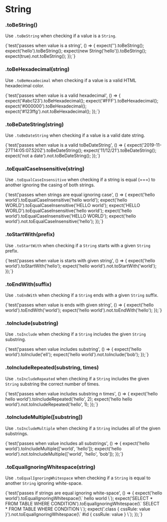 
# String

### .toBeString()

Use `.toBeString` when checking if a value is a `String`.

<TestFile name="toBeString">
  {`test('passes when value is a string', () => {
  expect('').toBeString();
  expect('hello').toBeString();
  expect(new String('hello')).toBeString();
  expect(true).not.toBeString();
});`}
</TestFile>

### .toBeHexadecimal(string)

Use `.toBeHexadecimal` when checking if a value is a valid HTML hexadecimal color.

<TestFile name="toBeHexadecimal">
  {`test('passes when value is a valid hexadecimal', () => {
  expect('#abc123').toBeHexadecimal();
  expect('#FFF').toBeHexadecimal();
  expect('#000000').toBeHexadecimal();
  expect('#123ffg').not.toBeHexadecimal();
});`}
</TestFile>

### .toBeDateString(string)

Use `.toBeDateString` when checking if a value is a valid date string.

<TestFile name="toBeDateString">
  {`test('passes when value is a valid toBeDateString', () => {
  expect('2019-11-27T14:05:07.520Z').toBeDateString();
  expect('11/12/21').toBeDateString();
  expect('not a date').not.toBeDateString();
});`}
</TestFile>

### .toEqualCaseInsensitive(string)

Use `.toEqualCaseInsensitive` when checking if a string is equal (===) to another ignoring the casing of both strings.

<TestFile name="toEqualCaseInsensitive">
  {`test('passes when strings are equal ignoring case', () => {
  expect('hello world').toEqualCaseInsensitive('hello world');
  expect('hello WORLD').toEqualCaseInsensitive('HELLO world');
  expect('HELLO WORLD').toEqualCaseInsensitive('hello world');
  expect('hello world').toEqualCaseInsensitive('HELLO WORLD');
  expect('hello world').not.toEqualCaseInsensitive('hello');
});`}
</TestFile>

### .toStartWith(prefix)

Use `.toStartWith` when checking if a `String` starts with a given `String` prefix.

<TestFile name="toStartWith">
  {`test('passes when value is starts with given string', () => {
  expect('hello world').toStartWith('hello');
  expect('hello world').not.toStartWith('world');
});`}
</TestFile>

### .toEndWith(suffix)

Use `.toEndWith` when checking if a `String` ends with a given `String` suffix.

<TestFile name="toEndWith">
  {`test('passes when value is ends with given string', () => {
  expect('hello world').toEndWith('world');
  expect('hello world').not.toEndWith('hello');
});`}
</TestFile>

### .toInclude(substring)

Use `.toInclude` when checking if a `String` includes the given `String` substring.

<TestFile name="toInclude">
  {`test('passes when value includes substring', () => {
  expect('hello world').toInclude('ell');
  expect('hello world').not.toInclude('bob');
});`}
</TestFile>

### .toIncludeRepeated(substring, times)

Use `.toIncludeRepeated` when checking if a `String` includes the given `String` substring the correct number of times.

<TestFile name="toIncludeRepeated">
  {`test('passes when value includes substring n times', () => {
  expect('hello hello world').toIncludeRepeated('hello', 2);
  expect('hello hello world').not.toIncludeRepeated('hello', 1);
});`}
</TestFile>

### .toIncludeMultiple([substring])

Use `.toIncludeMultiple` when checking if a `String` includes all of the given substrings.

<TestFile name="toIncludeMultiple">
  {`test('passes when value includes all substrings', () => {
  expect('hello world').toIncludeMultiple(['world', 'hello']);
  expect('hello world').not.toIncludeMultiple(['world', 'hello', 'bob']);
});`}
</TestFile>

### .toEqualIgnoringWhitespace(string)

Use `.toEqualIgnoringWhitespace` when checking if a `String` is equal to another `String` ignoring white-space.

<TestFile name="toEqualIgnoringWhitespace">
  {`test('passes if strings are equal ignoring white-space', () => {
  expect('hello world').toEqualIgnoringWhitespace(\`
      hello
      world
  \`);
  expect('SELECT * FROM TABLE WHERE CONDITION').toEqualIgnoringWhitespace(\`
      SELECT * FROM TABLE
      WHERE CONDITION
  \`);
  expect('.class { cssRule: value }').not.toEqualIgnoringWhitespace(\`
      #id {
          cssRule: value
      }
    \`);
});`}
</TestFile>
